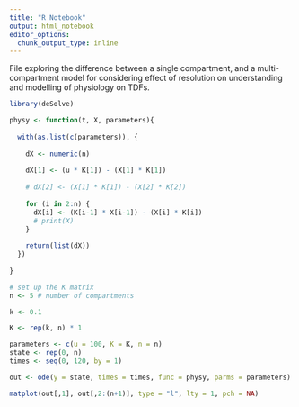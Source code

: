 ```yaml
---
title: "R Notebook"
output: html_notebook
editor_options: 
  chunk_output_type: inline
---
```


File exploring the difference between a single compartment, and a multi-compartment model for considering effect of resolution on understanding and modelling of physiology on TDFs.

```r
library(deSolve)

```

```r

physy <- function(t, X, parameters){
  
  with(as.list(c(parameters)), {
    
    dX <- numeric(n)
    
    dX[1] <- (u * K[1]) - (X[1] * K[1])
    
    # dX[2] <- (X[1] * K[1]) - (X[2] * K[2])
    
    for (i in 2:n) {
      dX[i] <- (K[i-1] * X[i-1]) - (X[i] * K[i])
      # print(X)
    }
    
    return(list(dX))
  })
  
}

# set up the K matrix
n <- 5 # number of compartments

k <- 0.1

K <- rep(k, n) * 1

parameters <- c(u = 100, K = K, n = n)
state <- rep(0, n)
times <- seq(0, 120, by = 1)

out <- ode(y = state, times = times, func = physy, parms = parameters)

matplot(out[,1], out[,2:(n+1)], type = "l", lty = 1, pch = NA)

```


